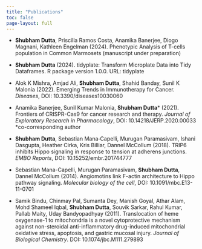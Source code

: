 ```yaml
---
title: "Publications"
toc: false
page-layout: full
---
```


-   **Shubham Dutta**, Priscilla Ramos Costa, Anamika Banerjee, Diogo Magnani, Kathleen Engelman (2024). Phenotypic Analysis of T-cells population in Common Marmosets (manuscript under preparation)

-   **Shubham Dutta** (2024). tidyplate: Transform Microplate Data into Tidy Dataframes. R package version 1.0.0. URL: [tidyplate](https://CRAN.R-project.org/package=tidyplate){target="_blank" style="text-decoration: none"}

-   Alok K Mishra, Amjad Ali, **Shubham Dutta**, Shahid Banday, Sunil K Malonia (2022). Emerging Trends in Immunotherapy for Cancer. *Diseases*, DOI: [10.3390/diseases10030060](https://doi.org/10.3390/diseases10030060){target="_blank" style="text-decoration: none"}

-   Anamika Banerjee, Sunil Kumar Malonia, **Shubham Dutta**\* (2021). Frontiers of CRISPR-Cas9 for cancer research and therapy. *Journal of Exploratory Research in Pharmacology*, DOI: [10.14218/JERP.2020.00033](https://dx.doi.org/10.14218/JERP.2020.00033){target="_blank" style="text-decoration: none"}<br> \*co-corresponding author

-   **Shubham Dutta**, Sebastian Mana‐Capelli, Murugan Paramasivam, Ishani Dasgupta, Heather Cirka, Kris Billiar, Dannel McCollum (2018). TRIP6 inhibits Hippo signaling in response to tension at adherens junctions. *EMBO Reports*, DOI: [10.15252/embr.201744777](https://doi.org/10.15252/embr.201744777){target="_blank" style="text-decoration: none"}

-   Sebastian Mana-Capelli, Murugan Paramasivam, **Shubham Dutta**, Dannel McCollum (2014). Angiomotins link F-actin architecture to Hippo pathway signaling. *Molecular biology of the cell*, DOI: [10.1091/mbc.E13-11-0701](https://dx.doi.org/10.1091%2Fmbc.E13-11-0701){target="_blank" style="text-decoration: none"}

-   Samik Bindu, Chinmay Pal, Sumanta Dey, Manish Goyal, Athar Alam, Mohd Shameel Iqbal, **Shubham Dutta**, Souvik Sarkar, Rahul Kumar, Pallab Maity, Uday Bandyopadhyay (2011). Translocation of heme oxygenase-1 to mitochondria is a novel cytoprotective mechanism against non-steroidal anti-inflammatory drug-induced mitochondrial oxidative stress, apoptosis, and gastric mucosal injury. *Journal of Biological Chemistry*. DOI: [10.1074/jbc.M111.279893](https://doi.org/10.1074/jbc.m111.279893){target="_blank" style="text-decoration: none"}
